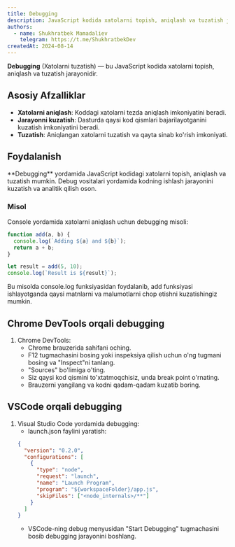 ```yaml
---
title: Debugging
description: JavaScript kodida xatolarni topish, aniqlash va tuzatish jarayoni.
authors:
  - name: Shukhratbek Mamadaliev
    telegram: https://t.me/ShukhratbekDev
createdAt: 2024-08-14
---
```


**Debugging** (Xatolarni tuzatish) — bu JavaScript kodida xatolarni topish, aniqlash va tuzatish jarayonidir.

## Asosiy Afzalliklar

- **Xatolarni aniqlash**: Koddagi xatolarni tezda aniqlash imkoniyatini beradi.
- **Jarayonni kuzatish**: Dasturda qaysi kod qismlari bajarilayotganini kuzatish imkoniyatini beradi.
- **Tuzatish**: Aniqlangan xatolarni tuzatish va qayta sinab ko'rish imkoniyati.

## Foydalanish

<Callout>
  **Debugging** yordamida JavaScript kodidagi xatolarni topish, aniqlash va tuzatish mumkin. Debug vositalari yordamida
  kodning ishlash jarayonini kuzatish va analitik qilish oson.
</Callout>

### Misol

Console yordamida xatolarni aniqlash uchun debugging misoli:

```js
function add(a, b) {
  console.log(`Adding ${a} and ${b}`);
  return a + b;
}

let result = add(5, 10);
console.log(`Result is ${result}`);
```

Bu misolda console.log funksiyasidan foydalanib, add funksiyasi ishlayotganda qaysi matnlarni va malumotlarni chop etishni kuzatishingiz mumkin.

## Chrome DevTools orqali debugging

1. Chrome DevTools:
   - Chrome brauzerida sahifani oching.
   - F12 tugmachasini bosing yoki inspeksiya qilish uchun o'ng tugmani bosing va "Inspect"ni tanlang.
   - "Sources" bo'limiga o'ting.
   - Siz qaysi kod qismini to'xtatmoqchisiz, unda break point o'rnating.
   - Brauzerni yangilang va kodni qadam-qadam kuzatib boring.

## VSCode orqali debugging

1. Visual Studio Code yordamida debugging:
   - launch.json faylini yaratish:
   ```json
   {
     "version": "0.2.0",
     "configurations": [
       {
         "type": "node",
         "request": "launch",
         "name": "Launch Program",
         "program": "${workspaceFolder}/app.js",
         "skipFiles": ["<node_internals>/**"]
       }
     ]
   }
   ```
   - VSCode-ning debug menyusidan "Start Debugging" tugmachasini bosib debugging jarayonini boshlang.
